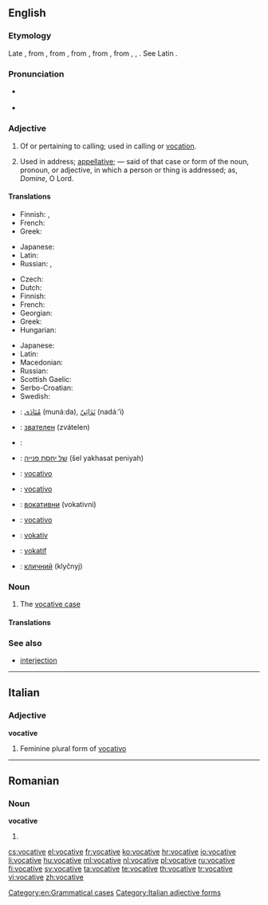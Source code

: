 ==English==

{{wikipedia|Vocative case}}

===Etymology===
Late {{etyl|enm|en}}, from {{etyl|frm|en}} {{term|vocatif|lang=frm}}, from {{etyl|la|en}} {{term|vocativus||calling|lang=la}}, from {{term|vocatus||invocation|lang=la}}, from {{term|vocare||to call|lang=la}}, from {{etyl|ine-pro|en}} {{term/t|ine-pro|*wek-}}, {{term/t|ine-pro|*wekʷ-}}, {{term/t|ine-pro|*wokʷ-||give vocal utterance, speak}}. See Latin {{term|vōx|lang=la}}.

===Pronunciation===
* {{a|GenAm}} {{IPA|/ˈvɑkətɪv/|lang=en}}
* {{a|RP}} {{IPA|/ˈvɒkətɪv/|lang=en}}

===Adjective===
{{en-adj}}

# Of or pertaining to calling; used in calling or [[vocation]].
# {{context|grammar|lang=en}} Used in address; [[appellative]]; — said of that case or form of the noun, pronoun, or adjective, in which a person or thing is addressed; as, ''Domine'', O Lord.

====Translations====
{{trans-top|of or pertaining to calling}}
* Finnish: {{t-|fi|kutsumuksellinen}}, {{t-|fi|kutsumus|alt=kutsumus-}}
* French: {{t-|fr|vocationnel}}
* Greek: {{t+|el|κλητικός||tr=klitikós}}
{{trans-mid}}
* Japanese: {{t-|ja|天職の|tr=tenshoku-no}}
* Latin: {{t-|la|vocātīvus}}
* Russian: {{t-|ru|призывающий||tr=prizyvájuš'ij}}, {{t-|ru|зовущий||tr=zovúš'ij}}
{{trans-bottom}}

{{trans-top|grammar: used in address}}
* Czech: {{t-|cs|vokativní}}
* Dutch: {{t+|nl|vocatief|m}}
* Finnish: {{t-|fi|vokatiivinen}}
* French: {{t+|fr|vocatif|m}}
* Georgian: {{t+|ka|წოდებითი|tr=codebit'i|sc=Geor}}
* Greek: {{t+|el|κλητικός||tr=klitikós}}
* Hungarian: {{t+|hu|megszólító}}
{{trans-mid}}
* Japanese: {{t-|ja|呼格の|tr=kokaku-no}}
* Latin: {{t-|la|vocātīvus}}
* Macedonian: {{t-|mk|вокатив|m|tr=vókativ}}
* Russian: {{t+|ru|звательный||tr=zvátel'nyj}}
* Scottish Gaelic: {{t-|gd|gairmeach}}
* Serbo-Croatian: {{t-|sh|vokativan}}
* Swedish: {{t+|sv|vokativ}}
{{trans-bottom}}

{{checktrans-top}}
* {{ttbc|ar}}: [[منادى|مُنَادَى]] (munáːda), [[ندائي|نَدَائِيّ]] (nadáː’i)
* {{ttbc|bg}}: [[звателен]] (zvátelen)
* {{ttbc|nl}}: {{t-|nl|roeper|m}}
* {{ttbc|he}}: [[של יחסת פנייה]] (šel yakhasat peniyah) {{f}}
* {{ttbc|it}}: [[vocativo]]
{{trans-mid}}
* {{ttbc|pt}}: [[vocativo]]
* {{ttbc|sh}}: [[вокативни]] (vokativni)
* {{ttbc|es}}: [[vocativo]]
* {{ttbc|sv}}: [[vokativ]]
* {{ttbc|tr}}: [[vokatif]]
* {{ttbc|uk}}: [[кличний]] (klyčnyj)
{{trans-bottom}}

===Noun===
{{en-noun}}

# {{context|grammar|lang=en}} The [[vocative case]]

====Translations====
{{trans-see|grammatical case|vocative case}}

===See also===
* [[interjection]]

[[Category:en:Grammatical cases]]

----

==Italian==

===Adjective===
'''vocative''' {{f}}

# Feminine plural form of [[vocativo]]

[[Category:Italian adjective forms]]

----

==Romanian==

===Noun===
'''vocative''' {{n-p}}

# {{plural of|vocativ|lang=ro}}

[[cs:vocative]]
[[el:vocative]]
[[fr:vocative]]
[[ko:vocative]]
[[hr:vocative]]
[[io:vocative]]
[[li:vocative]]
[[hu:vocative]]
[[ml:vocative]]
[[nl:vocative]]
[[pl:vocative]]
[[ru:vocative]]
[[fi:vocative]]
[[sv:vocative]]
[[ta:vocative]]
[[te:vocative]]
[[th:vocative]]
[[tr:vocative]]
[[vi:vocative]]
[[zh:vocative]]